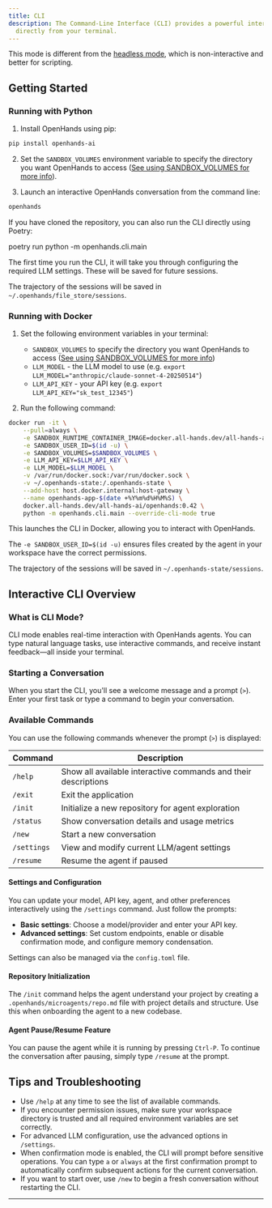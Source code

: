 ```yaml
---
title: CLI
description: The Command-Line Interface (CLI) provides a powerful interface that lets you engage with OpenHands
  directly from your terminal.
---
```


This mode is different from the [headless mode](/usage/how-to/headless-mode), which is non-interactive and better
for scripting.

## Getting Started

### Running with Python

1. Install OpenHands using pip:
```bash
pip install openhands-ai
```

2. Set the `SANDBOX_VOLUMES` environment variable to specify the directory you want OpenHands to access
([See using SANDBOX_VOLUMES for more info](../runtimes/docker#using-sandbox_volumes)).

3. Launch an interactive OpenHands conversation from the command line:
```bash
openhands
```

<Note>
If you have cloned the repository, you can also run the CLI directly using Poetry:

poetry run python -m openhands.cli.main
</Note>

The first time you run the CLI, it will take you through configuring the required LLM
settings. These will be saved for future sessions.

The trajectory of the sessions will be saved in `~/.openhands/file_store/sessions`.

### Running with Docker

1. Set the following environment variables in your terminal:
   - `SANDBOX_VOLUMES` to specify the directory you want OpenHands to access ([See using SANDBOX_VOLUMES for more info](../runtimes/docker#using-sandbox_volumes))
   - `LLM_MODEL` - the LLM model to use (e.g. `export LLM_MODEL="anthropic/claude-sonnet-4-20250514"`)
   - `LLM_API_KEY` - your API key (e.g. `export LLM_API_KEY="sk_test_12345"`)

2. Run the following command:

```bash
docker run -it \
    --pull=always \
    -e SANDBOX_RUNTIME_CONTAINER_IMAGE=docker.all-hands.dev/all-hands-ai/runtime:0.42-nikolaik \
    -e SANDBOX_USER_ID=$(id -u) \
    -e SANDBOX_VOLUMES=$SANDBOX_VOLUMES \
    -e LLM_API_KEY=$LLM_API_KEY \
    -e LLM_MODEL=$LLM_MODEL \
    -v /var/run/docker.sock:/var/run/docker.sock \
    -v ~/.openhands-state:/.openhands-state \
    --add-host host.docker.internal:host-gateway \
    --name openhands-app-$(date +%Y%m%d%H%M%S) \
    docker.all-hands.dev/all-hands-ai/openhands:0.42 \
    python -m openhands.cli.main --override-cli-mode true
```

This launches the CLI in Docker, allowing you to interact with OpenHands.

The `-e SANDBOX_USER_ID=$(id -u)` ensures files created by the agent in your workspace have the correct permissions.

The trajectory of the sessions will be saved in `~/.openhands-state/sessions`.

## Interactive CLI Overview

### What is CLI Mode?

CLI mode enables real-time interaction with OpenHands agents. You can type natural language tasks, use interactive
commands, and receive instant feedback—all inside your terminal.

### Starting a Conversation

When you start the CLI, you'll see a welcome message and a prompt (`>`). Enter your first task or type a command to
begin your conversation.

### Available Commands

You can use the following commands whenever the prompt (`>`) is displayed:

| Command      | Description                                                    |
|--------------|----------------------------------------------------------------|
| `/help`      | Show all available interactive commands and their descriptions |
| `/exit`      | Exit the application                                           |
| `/init`      | Initialize a new repository for agent exploration              |
| `/status`    | Show conversation details and usage metrics                    |
| `/new`       | Start a new conversation                                       |
| `/settings`  | View and modify current LLM/agent settings                     |
| `/resume`    | Resume the agent if paused                                     |

#### Settings and Configuration

You can update your model, API key, agent, and other preferences interactively using the `/settings` command. Just
follow the prompts:

- **Basic settings**: Choose a model/provider and enter your API key.
- **Advanced settings**: Set custom endpoints, enable or disable confirmation mode, and configure memory condensation.

Settings can also be managed via the `config.toml` file.

#### Repository Initialization

The `/init` command helps the agent understand your project by creating a `.openhands/microagents/repo.md` file with
project details and structure. Use this when onboarding the agent to a new codebase.

#### Agent Pause/Resume Feature

You can pause the agent while it is running by pressing `Ctrl-P`. To continue the conversation after pausing, simply
type `/resume` at the prompt.

## Tips and Troubleshooting

- Use `/help` at any time to see the list of available commands.
- If you encounter permission issues, make sure your workspace directory is trusted and all required environment variables are set correctly.
- For advanced LLM configuration, use the advanced options in `/settings`.
- When confirmation mode is enabled, the CLI will prompt before sensitive operations. You can type `a` or `always` at the first confirmation prompt to automatically confirm subsequent actions for the current conversation.
- If you want to start over, use `/new` to begin a fresh conversation without restarting the CLI.

---
